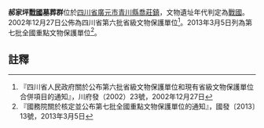 {{msg:四川省文物保護單位
|名稱 = 青川郝家坪戰國墓群
|編號 = 645
|圖片 = 
|級別 = 107
|分類 = 
|時代 = 戰國
|地点 = [[四川省|四川省]][[廣元市|廣元市]][[青川縣|青川縣]]
|坐標 =
|登錄 = 2013年3月5日
}}
'''郝家坪[[戰國|戰國]]墓葬群'''位於[[四川省|四川省]][[廣元市|廣元市]][[青川縣|青川縣]][[喬莊鎮|喬莊鎮]]，文物遺址年代判定為[[戰國|戰國]]。2002年12月27日公佈為四川省第六批省級文物保護單位<ref>『四川省人民政府關於公布第六批省級文物保護單位和現有省級文物保護單位合併項目的通知』，川府發（2002）23號，2002年12月27日</ref>。2013年3月5日列為第七批全國重點文物保護單位<ref>『國務院關於核定並公布第七批全國重點文物保護單位的通知』，國發〔2013〕13號，2013年3月5日</ref>。
==註釋==
{{reflist}}
{{文物保護單位小作品}}
{{四川全國重點文物保護單位}}